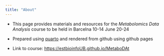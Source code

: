 ```yaml
---
title: "About"
---
```


- This page provides materials and resources for the _Metabolomics Data Analysis_ course to be held in Barcelna 10-14 June 20-24

- Prepared using [quarto](https://quarto.org) and rendered from github using github pages

- Link to course: [https://estbioinfoUB.github.io/MetaboDAt](https://estbioinfoUB.github.io/MetaboDAt)

